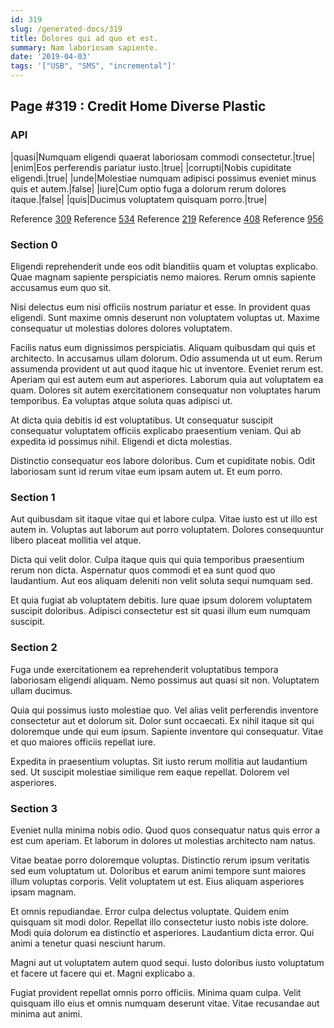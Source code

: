 ```yaml
---
id: 319
slug: /generated-docs/319
title: Dolores qui ad quo et est.
summary: Nam laboriosam sapiente.
date: '2019-04-03'
tags: '["USB", "SMS", "incremental"]'
---
```


## Page #319 : Credit Home Diverse Plastic
### API

|quasi|Numquam eligendi quaerat laboriosam commodi consectetur.|true|
|enim|Eos perferendis pariatur iusto.|true|
|corrupti|Nobis cupiditate eligendi.|true|
|unde|Molestiae numquam adipisci possimus eveniet minus quis et autem.|false|
|iure|Cum optio fuga a dolorum rerum dolores itaque.|false|
|quis|Ducimus voluptatem quisquam porro.|true|

Reference [309](/generated-docs/309)
Reference [534](/generated-docs/534)
Reference [219](/generated-docs/219)
Reference [408](/generated-docs/408)
Reference [956](/generated-docs/956)


<Partial />


### Section 0
Eligendi reprehenderit unde eos odit blanditiis quam et voluptas explicabo. Quae magnam sapiente perspiciatis nemo maiores. Rerum omnis sapiente accusamus eum quo sit.
 Nisi delectus eum nisi officiis nostrum pariatur et esse. In provident quas eligendi. Sunt maxime omnis deserunt non voluptatem voluptas ut. Maxime consequatur ut molestias dolores dolores voluptatem.
 Facilis natus eum dignissimos perspiciatis. Aliquam quibusdam qui quis et architecto. In accusamus ullam dolorum. Odio assumenda ut ut eum. Rerum assumenda provident ut aut quod itaque hic ut inventore.
Eveniet rerum est. Aperiam qui est autem eum aut asperiores. Laborum quia aut voluptatem ea quam. Dolores sit autem exercitationem consequatur non voluptates harum temporibus. Ea voluptas atque soluta quas adipisci ut.
 At dicta quia debitis id est voluptatibus. Ut consequatur suscipit consequatur voluptatem officiis explicabo praesentium veniam. Qui ab expedita id possimus nihil. Eligendi et dicta molestias.
 Distinctio consequatur eos labore doloribus. Cum et cupiditate nobis. Odit laboriosam sunt id rerum vitae eum ipsam autem ut. Et eum porro.
### Section 1
Aut quibusdam sit itaque vitae qui et labore culpa. Vitae iusto est ut illo est autem in. Voluptas aut laborum aut porro voluptatem. Dolores consequuntur libero placeat mollitia vel atque.
 Dicta qui velit dolor. Culpa itaque quis qui quia temporibus praesentium rerum non dicta. Aspernatur quos commodi et ea sunt quod quo laudantium. Aut eos aliquam deleniti non velit soluta sequi numquam sed.
 Et quia fugiat ab voluptatem debitis. Iure quae ipsum dolorem voluptatem suscipit doloribus. Adipisci consectetur est sit quasi illum eum numquam suscipit.
### Section 2
Fuga unde exercitationem ea reprehenderit voluptatibus tempora laboriosam eligendi aliquam. Nemo possimus aut quasi sit non. Voluptatem ullam ducimus.
 Quia qui possimus iusto molestiae quo. Vel alias velit perferendis inventore consectetur aut et dolorum sit. Dolor sunt occaecati. Ex nihil itaque sit qui doloremque unde qui eum ipsum. Sapiente inventore qui consequatur. Vitae et quo maiores officiis repellat iure.
 Expedita in praesentium voluptas. Sit iusto rerum mollitia aut laudantium sed. Ut suscipit molestiae similique rem eaque repellat. Dolorem vel asperiores.
### Section 3
Eveniet nulla minima nobis odio. Quod quos consequatur natus quis error a est cum aperiam. Et laborum in dolores ut molestias architecto nam natus.
 Vitae beatae porro doloremque voluptas. Distinctio rerum ipsum veritatis sed eum voluptatum ut. Doloribus et earum animi tempore sunt maiores illum voluptas corporis. Velit voluptatem ut est. Eius aliquam asperiores ipsam magnam.
 Et omnis repudiandae. Error culpa delectus voluptate. Quidem enim quisquam sit modi dolor. Repellat illo consectetur iusto nobis iste dolore.
Modi quia dolorum ea distinctio et asperiores. Laudantium dicta error. Qui animi a tenetur quasi nesciunt harum.
 Magni aut ut voluptatem autem quod sequi. Iusto doloribus iusto voluptatum et facere ut facere qui et. Magni explicabo a.
 Fugiat provident repellat omnis porro officiis. Minima quam culpa. Velit quisquam illo eius et omnis numquam deserunt vitae. Vitae recusandae aut minima aut animi.
